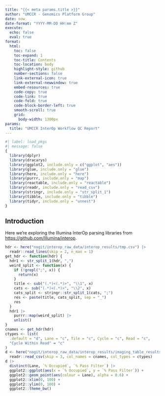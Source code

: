 ```yaml
---
title: "{{< meta params.title >}}"
author: "UMCCR - Genomics Platform Group"
date: now
date-format: "YYYY-MM-DD HH:mm Z"
execute:
  echo: false
  eval: true
format:
  html:
    toc: false
    toc-expand: 1
    toc-title: Contents
    toc-location: body
    highlight-style: github
    number-sections: false
    link-external-icon: true
    link-external-newwindow: true
    embed-resources: true
    code-copy: true
    code-link: true
    code-fold: true
    code-block-border-left: true
    smooth-scroll: true
    grid:
      body-width: 1300px
params:
  title: "UMCCR InterOp Workflow QC Report"
---
```


```r
#| label: load_pkgs
#| message: false
{
  library(dplyr)
  library(dracarys)
  library(ggplot2, include.only = c("ggplot", "aes"))
  library(glue, include.only = "glue")
  library(here, include.only = "here")
  library(purrr, include.only = "map")
  library(reactable, include.only = "reactable")
  library(readr, include.only = "read_csv")
  library(stringr, include.only = "str_split_1")
  library(tibble, include.only = "tibble")
  library(tidyr, include.only = "unnest")
}
```

## Introduction

Here we're exploring the Illumina InterOp parsing libraries from <https://github.com/Illumina/interop>.

```r
hdr <- here("nogit/interop_raw_data/interop_results/tmp.csv") |>
  readr::read_lines(skip = 2, n_max = 1)
get_hdr <- function(hdr) {
  hdr1 <- str_split_1(hdr, ",")
  weird_split <- function(x) {
    if (!grepl(";", x)) {
      return(x)
    }
    title <- sub("(.*)<(.*)>", "\\1", x)
    cats <- sub("(.*)<(.*)>", "\\2", x)
    cats_split <- stringr::str_split_1(cats, ";")
    res <- paste(title, cats_split, sep = "_")
    res
  }
  hdr1 |>
    purrr::map(weird_split) |>
    unlist()
}
cnames <- get_hdr(hdr)
ctypes <- list(
  .default = "d", Lane = "c", Tile = "c", Cycle = "c", Read = "c",
  "Cycle Within Read" = "c"
)
d <- here("nogit/interop_raw_data/interop_results/imaging_table_results.txt.gz") |>
  readr::read_csv(skip = 3, col_names = cnames, col_types = ctypes)
d |>
  distinct(Lane, `% Occupied`, `% Pass Filter`) |>
  ggplot2::ggplot(aes(x = `% Occupied`, y = `% Pass Filter`)) +
  ggplot2::geom_point(aes(colour = Lane), alpha = 0.6) +
  ggplot2::xlim(0, 100) +
  ggplot2::ylim(0, 100) +
  ggplot2::theme_bw()
```


